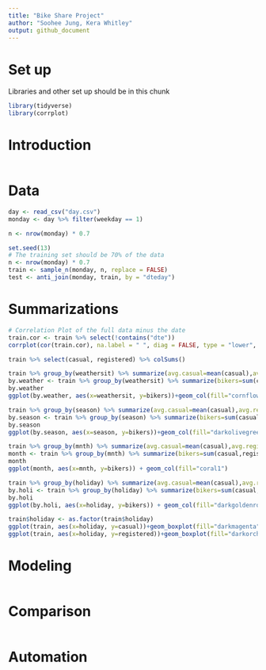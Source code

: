 ```yaml
---
title: "Bike Share Project"
author: "Soohee Jung, Kera Whitley"
output: github_document
---
```


# Set up
Libraries and other set up should be in this chunk
```r
library(tidyverse)
library(corrplot)
```

# Introduction
```r

```

# Data
```r
day <- read_csv("day.csv")
monday <- day %>% filter(weekday == 1)

n <- nrow(monday) * 0.7

set.seed(13)
# The training set should be 70% of the data
n <- nrow(monday) * 0.7
train <- sample_n(monday, n, replace = FALSE)
test <- anti_join(monday, train, by = "dteday")

```

# Summarizations
```r
# Correlation Plot of the full data minus the date
train.cor <- train %>% select(!contains("dte"))
corrplot(cor(train.cor), na.label = " ", diag = FALSE, type = "lower", tl.srt = 45)

train %>% select(casual, registered) %>% colSums()

train %>% group_by(weathersit) %>% summarize(avg.casual=mean(casual),avg.registered=mean(registered))
by.weather <- train %>% group_by(weathersit) %>% summarize(bikers=sum(casual,registered))
by.weather
ggplot(by.weather, aes(x=weathersit, y=bikers))+geom_col(fill="cornflowerblue")

train %>% group_by(season) %>% summarize(avg.casual=mean(casual),avg.registered=mean(registered))
by.season <- train %>% group_by(season) %>% summarize(bikers=sum(casual,registered))
by.season
ggplot(by.season, aes(x=season, y=bikers))+geom_col(fill="darkolivegreen4")

train %>% group_by(mnth) %>% summarize(avg.casual=mean(casual),avg.registered=mean(registered))
month <- train %>% group_by(mnth) %>% summarize(bikers=sum(casual,registered))
month
ggplot(month, aes(x=mnth, y=bikers)) + geom_col(fill="coral1")

train %>% group_by(holiday) %>% summarize(avg.casual=mean(casual),avg.registered=mean(registered))
by.holi <- train %>% group_by(holiday) %>% summarize(bikers=sum(casual,registered))
by.holi
ggplot(by.holi, aes(x=holiday, y=bikers)) + geom_col(fill="darkgoldenrod1")

train$holiday <- as.factor(train$holiday)
ggplot(train, aes(x=holiday, y=casual))+geom_boxplot(fill="darkmagenta")
ggplot(train, aes(x=holiday, y=registered))+geom_boxplot(fill="darkorchid")
```

# Modeling
```r

```

# Comparison
```r

```

# Automation
```r

```

